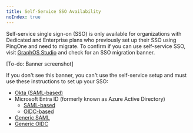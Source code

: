 ```yaml
---
title: Self-Service SSO Availability
noIndex: true
---
```


Self-service single sign-on (SSO) is only available for organizations with Dedicated and Enterprise plans who previously set up their SSO using PingOne and need to migrate.
To confirm if you can use self-service SSO, visit [GraphOS Studio](https://studio.apollographql.com?referrer=docs-content) and check for an SSO migration banner.

[To-do: Banner screenshot]

If you don't see this banner, you can't use the self-service setup and must use these instructions to set up your SSO:

- [Okta (SAML-based)](../okta-integration-guide/)
- Microsoft Entra ID (formerly known as Azure Active Directory)
  - [SAML-based](../microsoft-entra-id-integration-saml-guide)
  - [OIDC-based](../microsoft-entra-id-integration-oidc-guide)
- [Generic SAML](../saml-integration-guide/)
- [Generic OIDC](../oidc-integration-guide/)
